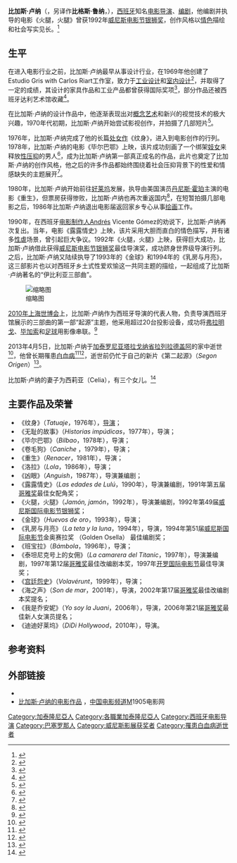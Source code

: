 {{noteTA
|G1=Movie
}}
{{艺人
|姓名 = 比加斯·卢纳
|类型 = 导演
|本名 = 胡安·何塞·比加斯·卢纳<br>{{lang-ca|Josep Joan Bigas i Luna}}
|图片 = Bigas Luna - Seminci 2011 (1).jpg
|图片简介 = 比加斯·卢纳在2011年西班牙[[瓦亚多里德国际电影节|瓦亚多里德国际电影节]]（Seminci）上
|绰号 = 
|出生日期 = 1946年3月19日
|出生地点 = [[西班牙|西班牙]][[加泰罗尼亚|加泰罗尼亚]][[巴塞罗那|巴塞罗那]]
|逝世日期 = {{death_date_and_age|2013|04|05|1946|03|19}}
|逝世地点 = 西班牙[[加泰罗尼亚|加泰罗尼亚]][[塔拉戈纳省|塔拉戈纳省]][[拉列拉德盖阿|拉列拉德盖阿]]
|国籍= {{SPA}}[[加泰罗尼亚|加泰罗尼亚]]
|籍贯= 
|职业 = [[电影导演|电影导演]]、[[编剧|编剧]]
|配偶 = 西莉亚（Celia）
|教育程度 = 
|活跃年代 = 1976年－2013年
|代表作 =《火腿，火腿》（1992年）<br>《乳房与月亮》（1994年）
|经纪公司 = 
|网站 =
|goyaawards = [[哥雅奖|哥雅奖]]最佳改编剧本（《泰坦尼克号上的女佣》，1998年）
|awards =[[银狮奖_(电影)|银狮奖]]（《火腿，火腿》，1992年）
|IMDb = 0000940
}}
'''比加斯·卢纳'''（{{lang-ca|'''Bigas Luna'''}}，另译作'''比格斯·鲁纳'''，{{bd|1946年|3月19日|2013年|4月5日|catIdx=Bigas}}），[[西班牙|西班牙]]知名[[电影导演|电影导演]]、[[编剧|编剧]]，他编剧并执导的电影《火腿，火腿》曾获1992年[[威尼斯电影节|威尼斯电影节]][[银狮奖_(电影)|银狮奖]]，创作风格以[[情色电影|情色]]描绘和社会写实见长。<ref>{{cite news|author=|url=http://ent.cn.yahoo.com/ypen/20130407/1693627.html|title=西班牙著名导演比格斯-鲁纳去世 享年67岁|work=[[雅虎|雅虎]]|language=中文|date=2013-04-07|accessdate=2013-04-09}}{{dead link|date=2018年3月 |bot=InternetArchiveBot |fix-attempted=yes }}</ref>

== 生平 ==
在进入电影行业之前，比加斯·卢纳最早从事设计行业，在1969年他创建了Estudio Gris with Carlos Riart工作室，致力于[[工业设计|工业设计]]和[[室内设计|室内设计]]<ref>{{cite news |author= |url=http://www.abc.es/cultura/cine/20130406/abci-muere-bigas-luna-201304061227.html |title=Muere el cineasta Bigas Luna |work=[[阿贝赛报|阿贝赛报]] |language=es |date=2013-04-06 |accessdate=2013-04-07 |archive-date=2019-11-04 |archive-url=https://web.archive.org/web/20191104200317/https://www.abc.es/cultura/cine/20130406/abci-muere-bigas-luna-201304061227.html |dead-url=no }}</ref>，并取得了一定的成绩，其设计的家具作品和工业产品都曾获得国际奖项<ref name=mtime>{{cite news |author= |url=http://news.mtime.com/2013/04/07/1509762.html |title=西班牙导演比格斯鲁纳逝世 曾执导亚比利亚三部曲 |work=[[时光网|时光网]] |language=中文 |date=2013-04-07 |accessdate=2013-04-07 |archive-date=2020-10-25 |archive-url=https://web.archive.org/web/20201025114527/http://news.mtime.com/2013/04/07/1509762.html |dead-url=no }}</ref>，部分作品还被西班牙达利艺术馆收藏<ref>{{cite news |author= |url=http://www.chinanews.com/yl/2013/04-08/4708851.shtml |title=西班牙导演比格斯·鲁纳辞世 终年67岁 |work=[[中国新闻网|中国新闻网]] |language=中文 |date=2013-04-08 |accessdate=2013-04-09 |archive-date=2020-10-22 |archive-url=https://web.archive.org/web/20201022073007/http://www.chinanews.com/yl/2013/04-08/4708851.shtml |dead-url=no }}</ref>。

在比加斯·卢纳的设计作品中，他逐渐表现出对[[概念艺术|概念艺术]]和新兴的视觉技术的极大兴趣，1970年代初期，比加斯·卢纳开始尝试影视创作，并拍摄了几部短片<ref>{{cite news |author= |url=http://www.repubblica.it/spettacoli-e-cultura/2013/04/06/news/morto_bigas_luna_regista_spagnolo-56064921/ |title=Morto Bigas Luna, regista spagnolo fu Leone d'argento a Venezia |work=repubblica.it |language=it |date=2013-04-06 |accessdate=2013-04-09 |archive-date=2019-11-12 |archive-url=https://web.archive.org/web/20191112143606/https://www.repubblica.it/spettacoli-e-cultura/2013/04/06/news/morto_bigas_luna_regista_spagnolo-56064921/ |dead-url=no }}</ref>。

1976年，比加斯·卢纳完成了他的长篇[[处女作|处女作]]《纹身》，进入到电影创作的行列。1978年，比加斯·卢纳的电影《毕尔巴鄂》上映，该片成功刻画了一个绑架[[妓女|妓女]]来释放[[性压抑|性压抑]]的男人<ref>{{cite news |author= |url=http://www.estudiosgenerales.ucr.ac.cr/estudios/no21/papers/iiisec3.html |title=EL ANTIHÉROE EN BILBAO DE BIGAS LUNA |work=REVISTA ESTUDIOS |language=es |date=2008-05-04 |accessdate=2013-04-09 |deadurl=yes |archiveurl=https://web.archive.org/web/20130323015155/http://www.estudiosgenerales.ucr.ac.cr/estudios/no21/papers/iiisec3.html |archivedate=2013-03-23 }}</ref>，成为比加斯·卢纳第一部真正成名的作品，此片也奠定了比加斯·卢纳的创作风格，他之后的许多作品都始终围绕着社会压抑背景下的性爱和情感缺失的主题展开<ref>{{cite news |author= |url=http://ent.qq.com/a/20130407/000934.htm |title=西班牙著名导演比格斯·鲁纳5日去世 享年67岁 |language=中文 |date=2013-04-07 |accessdate=2013-04-09 |archive-date=2019-12-04 |archive-url=https://web.archive.org/web/20191204104800/https://ent.qq.com/a/20130407/000934.htm |dead-url=no }}</ref>。

1980年，比加斯·卢纳开始前往[[好莱坞|好莱坞]]发展，执导由美国演员[[丹尼斯·霍珀|丹尼斯·霍珀]]主演的电影《重生》，但票房获得惨败，比加斯·卢纳也再次重返国内<ref>{{cite news |author= |url=http://ent.163.com/06/0826/15/2PFAM018000320TH.html |title=比格斯·鲁纳 |language=中文 |work=[[网易|网易]] |date=2006-08-26 |accessdate=2013-04-09 |archive-url=https://web.archive.org/web/20160305015641/http://ent.163.com/06/0826/15/2PFAM018000320TH.html |archive-date=2016-03-05 |dead-url=yes }}</ref>，在短暂拍摄几部电影之后，1986年比加斯·卢纳退出电影届返回家乡专心从事[[绘画|绘画]]工作。

1990年，在西班牙[[电影制作人|电影制作人]]Andrés Vicente Gómez的劝说下，比加斯·卢纳再次复出。当年，电影《露露情史》上映，该片采用大胆而直白的情色描写，并有诸多[[性虐|性虐]]场景，曾引起巨大争议。1992年《火腿，火腿》上映，获得巨大成功，比加斯·卢纳借此获得[[威尼斯电影节|威尼斯电影节]][[银狮奖|银狮奖]]最佳导演奖，成功跻身世界级导演行列。之后，比加斯·卢纳又陆续执导了1993年的《金球》和1994年的《乳房与月亮》，这三部影片也以对西班牙乡土式性爱欢愉这一共同主题的描绘，一起组成了比加斯·卢纳著名的“伊比利亚三部曲”。

[[File:Bigas_Luna.jpg|缩略图]]

[[2010年上海世博会|2010年上海世博会]]上，比加斯·卢纳作为西班牙导演的代表人物，负责导演西班牙馆展示的三部曲的第一部“起源”主题，他采用超过20台投影设备，成功将[[弗拉明戈|弗拉明戈]]、[[毕加索|毕加索]]和[[足球|足球]]用影像串联。<ref>{{cite news |author= |url=http://news.xinhuanet.com/world/2010-04/05/c_1217594_2.htm |title=世博会的生命力——以西班牙为例 |work=[[新华网|新华网]] |language=中文 |date=2010-04-05 |accessdate=2013-04-07 |archive-date=2010-04-09 |archive-url=https://web.archive.org/web/20100409121129/http://news.xinhuanet.com/world/2010-04/05/c_1217594_2.htm |dead-url=no }}</ref>

2013年4月5日，比加斯·卢纳于[[加泰罗尼亚|加泰罗尼亚]][[塔拉戈纳省|塔拉戈纳省]][[拉列拉德盖阿|拉列拉德盖阿]]的家中逝世<ref>{{cite news |author= |url=http://in.reuters.com/article/2013/04/06/spain-director-idINDEE93506H20130406 |title=Spanish director who gave Penelope Cruz big break dies at 67 |work=[[路透社|路透社]] |language=en |date=2013-04-06 |accessdate=2013-04-07 |archive-date=2013-05-19 |archive-url=https://web.archive.org/web/20130519141817/http://in.reuters.com/article/2013/04/06/spain-director-idINDEE93506H20130406 |dead-url=yes }}</ref>，他曾长期罹患[[白血病|白血病]]<ref>{{cite news |author= |url=http://www.salon.com/2013/04/07/tributes_pour_in_for_spanish_filmmaker_bigas_luna/ |title=Tributes pour in for Spanish filmmaker Bigas Luna |work=salon.com |language=en |date=2013-04-08 |accessdate=2013-04-09}}</ref><ref>{{cite news |author= |url=http://www.empireonline.com/news/story.asp?NID=37069 |title=Bigas Luna Dies Jamón, Jamón director was 67 |work=[[帝国杂志|帝国杂志]] |language=en |date=2013-04-08 |accessdate=2013-04-09}}</ref>，逝世前仍忙于自己的新片《第二起源》（''Segon Origen''）<ref>{{cite news |author= |url=http://www.huffingtonpost.com/2013/04/07/filmmaker-josep-joan-bigas-luna-death_n_3033664.html?utm_hp_ref=entertainment |title=Filmmaker Josep Joan Bigas Luna Honored After His Death |work=[[赫芬顿邮报|赫芬顿邮报]] |language=en |date=2013-04-07 |accessdate=2013-04-09 |archive-date=2016-03-11 |archive-url=https://web.archive.org/web/20160311004312/http://www.huffingtonpost.com/2013/04/07/filmmaker-josep-joan-bigas-luna-death_n_3033664.html?utm_hp_ref=entertainment |dead-url=no }}</ref>。

比加斯·卢纳的妻子为西莉亚（Celia），有三个女儿。<ref>{{cite news |author= |url=http://www.bbc.co.uk/news/entertainment-arts-22063170 |title=Bigas Luna: acclaimed Spanish director dies at 67 |work=[[英国广播公司|英国广播公司]] |language=en |date=2013-04-08 |accessdate=2013-04-09 |archive-date=2020-11-27 |archive-url=https://web.archive.org/web/20201127012622/https://www.bbc.co.uk/news/entertainment-arts-22063170 |dead-url=no }}</ref>

== 主要作品及荣誉 ==
*《纹身》（''Tatuaje''，1976年），[[电影导演|导演]]；
*《无耻的故事》（''Historias impúdicas''，1977年），导演；
*《毕尔巴鄂》（''Bilbao''，1978年），导演；
*《卷毛狗》（''Caniche'' ，1979年），导演；
*《重生》（''Renacer''，1981年），导演；
*《洛拉》（''Lola''，1986年），导演；
*《凶眼》（''Anguish''，1987年），导演兼编剧；
*《露露情史》（''Las edades de Lulú''，1990年），导演兼编剧，1991年第五届[[哥雅奖|哥雅奖]]最佳女配角奖；
*《火腿，火腿》（''Jamón, jamón''，1992年），导演兼编剧，1992年第49届[[威尼斯国际电影节|威尼斯国际电影节]][[银狮奖_(电影)|银狮奖]]；
*《金球》（''Huevos de oro''，1993年），导演；
*《乳房与月亮》（''La teta y la luna''，1994年），导演，1994年第51届[[威尼斯国际电影节|威尼斯国际电影节]]金奥赛拉奖 （Golden Osella） 最佳编剧奖；
*《班宝拉》（''Bámbola''，1996年），导演；
*《泰坦尼克号上的女佣》（''La camarera del Titanic''，1997年），导演兼编剧，1997年第12届[[哥雅奖|哥雅奖]]最佳改编剧本奖，1997年[[开罗国际电影节|开罗国际电影节]]最佳导演奖；
*《[[宫廷怨史|宫廷怨史]]》（''Volavérunt''，1999年），导演；
*《海之声》（''Son de mar''，2001年），导演，2002年第17届[[哥雅奖|哥雅奖]]最佳改编剧本奖提名；
*《我是乔安妮》（''Yo soy la Juani''，2006年），导演，2006年第21届[[哥雅奖|哥雅奖]]最佳新人女演员提名；
*《迪迪好莱坞》（''DiDi Hollywood''，2010年），导演。

== 参考资料 ==
{{reflist|2}}

== 外部链接 ==
{{Commonscat|Bigas Luna}}
* {{IMDb name|0000940}}
*[http://www.m1905.com/mdb/star/1000938/ 比加斯·卢纳的电影作品] {{Wayback|url=http://www.m1905.com/mdb/star/1000938/ |date=20130425024008 }}，[[中国电影频道|中国电影频道]]M1905电影网

{{Authority control}}
{{DEFAULTSORT:Luna，Bigas}}
[[Category:加泰隆尼亞人|Category:加泰隆尼亞人]]
[[Category:各職業加泰隆尼亞人|Category:各職業加泰隆尼亞人]]
[[Category:西班牙电影导演|Category:西班牙电影导演]]
[[Category:巴塞罗那人|Category:巴塞罗那人]]
[[Category:威尼斯影展获奖者|Category:威尼斯影展获奖者]]
[[Category:罹患白血病逝世者|Category:罹患白血病逝世者]]